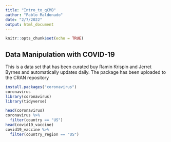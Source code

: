 ```yaml
---
title: "Intro_to_qCMB"
author: "Pablo Maldonado"
date: "2/7/2022"
output: html_document
---
```


```r
knitr::opts_chunk$set(echo = TRUE)
```

## Data Manipulation with COVID-19 

This is a data set that has been curated buy Ramin Krispin and Jerret Byrnes and 
automatically updates daily. The package has been uploaded to the CRAN repository

```r
install.packages("coronavirus")
coronavirus
library(coronavirus)
library(tidyverse)

head(coronavirus)
coronavirus %>%
  filter(country == "US")
head(covid19_vaccine)
covid19_vaccine %>%
  filter(country_region == "US")
```


